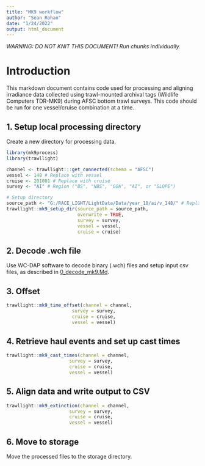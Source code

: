 ```yaml
---
title: "MK9 workflow"
author: "Sean Rohan"
date: "1/24/2022"
output: html_document
---
```


*WARNING: DO NOT KNIT THIS DOCUMENT! Run chunks individually.*

# Introduction

This markdown document contains code used for processing and aligning irradiance data collected using trawl-mounted archival tags (Wildlife Computers TDR-MK9) during AFSC bottom trawl surveys. This code should be run for one vessel/cruise combination at a time.

## 1. Setup local processing directory

Create a new directory for processing data.

```r
library(mk9process)
library(trawllight)

channel <- trawllight:::get_connected(schema = "AFSC")
vessel <- 148 # Replace with vessel
cruise <- 201001 # Replace with cruise
survey <- "AI" # Region ("BS", "NBS", "GOA", "AI", or "SLOPE")

# Setup directory
source_path <- "G:/RACE_LIGHT/LightData/Data/year_10/ai/v_148/" # Replace with the source directory
trawllight::mk9_setup_dir(source_path = source_path,
                          overwrite = TRUE,
                          survey = survey,
                          vessel = vessel,
                          cruise = cruise)
```
## 2. Decode .wch file

Use WC-DAP software to decode binary (.wch) files and setup input csv files, as described in [0_decode_mk9.Md](/0_decode_mk9.Md).

## 3. Offset

```r
trawllight::mk9_time_offset(channel = channel,
                        survey = survey,
                        cruise = cruise,
                        vessel = vessel)
```

## 4. Retrieve haul events and set up cast times

```r
trawllight::mk9_cast_times(channel = channel,
                       survey = survey,
                       cruise = cruise,
                       vessel = vessel)
```

## 5. Align data and write output to CSV

```r
trawllight::mk9_extinction(channel = channel,
                       survey = survey,
                       cruise = cruise,
                       vessel = vessel)
```

## 6. Move to storage

Move the processed files to the storage directory.